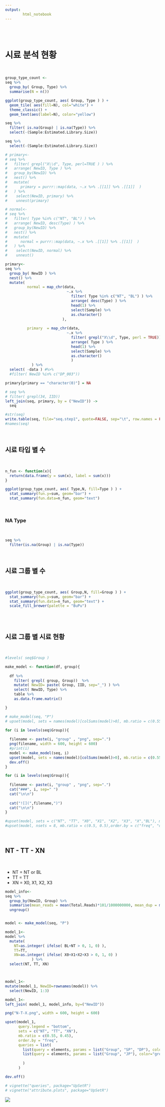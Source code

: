 ```yaml
---
output: 
        html_notebook
---
```



<br><br>

# 시료 분석 현황  

<br>


```r
group_type_count <-
seq %>% 
  group_by( Group, Type) %>% 
  summarise(N = n()) 

ggplot(group_type_count, aes( Group, Type ) ) + 
  geom_tile( aes(fill=N), col="white") + 
  theme_classic() + 
  geom_text(aes(label=N), color="yellow") 


```

```r
seq %>% 
  filter( is.na(Group) | is.na(Type)) %>% 
  select(-(Sample:Estimated.Library.Size))
```

```r
seq %>% 
  select(-(Sample:Estimated.Library.Size))
```


```r
# primary<-
# seq %>% 
#   filter( grepl("X\\d", Type, perl=TRUE ) ) %>% 
#   arrange( NewID, Type ) %>% 
#   group_by(NewID) %>% 
#   nest() %>% 
#   mutate( 
#      primary = purrr::map(data, ~.x %>% .[[1]] %>% .[[1]]  )
#   ) %>% 
#    select(NewID, primary) %>% 
#    unnest(primary)

```

```r
# normal<-
# seq %>% 
#   filter( Type %in% c("NT", "BL") ) %>% 
#   arrange( NewID, desc(Type) ) %>% 
#   group_by(NewID) %>% 
#   nest() %>% 
#   mutate( 
#      normal = purrr::map(data, ~.x %>% .[[1]] %>% .[[1]]  )
#   ) %>% 
#    select(NewID, normal) %>% 
#    unnest()

```


```r
primary<-
seq %>% 
  group_by( NewID ) %>% 
  nest() %>% 
  mutate( 
          normal = map_chr(data,
                            ~.x %>%
                              filter( Type %in% c("NT", "BL") ) %>%
                              arrange( desc(Type) ) %>%
                              head(1) %>%
                              select(Sample) %>%
                              as.character()
                          ),
          
          primary  = map_chr(data,
                            ~.x %>%
                              filter( grepl("X\\d", Type, perl = TRUE)) %>%
                              arrange( Type ) %>%
                              head(1) %>%
                              select(Sample) %>%
                              as.character()
                              )
            ) %>% 
  select( -data ) #%>% 
  #filter( NewID %in% c("DP_003"))

primary[primary == "character(0)"] = NA
```



```r
# seq %>%
# filter( grepl(34, IID))
left_join(seq, primary, by = ("NewID")) ->
  seq

#str(seq)
write.table(seq, file="seq.step1", quote=FALSE, sep="\t", row.names = FALSE)
#names(seq)
```



<br>

## 시료 타입 별 수

<br>


```r

n_fun <- function(x){
  return(data.frame(y = sum(x), label = sum(x)))
}

ggplot(group_type_count, aes( Type,N, fill=Type ) ) + 
  stat_summary(fun.y=sum, geom="bar") + 
  stat_summary(fun.data=n_fun, geom="text") 

```
<br>

### NA Type

<br>

```r
  
seq %>% 
  filter(is.na(Group) | is.na(Type))
```

<br>

## 시료 그룹 별 수

<br>



```r
ggplot(group_type_count, aes( Group,N, fill=Group ) ) + 
  stat_summary(fun.y=sum, geom="bar") + 
  stat_summary(fun.data=n_fun, geom="text") +
  scale_fill_brewer(palette = "BuPu")
  
```



<br>

## 시료 그룹 별 시료 현황  

<br>



```r
#levels( seq$Group )

make_model <- function(df, group){
  
  df %>%
    filter( grepl( group, Group))  %>% 
    mutate( NewID= paste( Group, IID, sep="_") ) %>% 
    select( NewID, Type) %>% 
    table %>% 
    as.data.frame.matrix()

}

# make_model(seq, "P")
# upset(model, sets = names(model)[colSums(model)>0], mb.ratio = c(0.55, 0.45), order.by = "freq")
```


```r

for (i in levels(seq$Group)){
  
  filename <- paste(i, "group" , "png", sep=".")
  png(filename, width = 600, height = 600)
  #print(i)
  model <- make_model(seq, i)
  upset(model, sets = names(model)[colSums(model)>0], mb.ratio = c(0.55, 0.45), order.by = "freq")
  dev.off()
}

```

```r
for (i in levels(seq$Group)){
  
  filename <- paste(i, "group" , "png", sep=".")
  cat("###", i, sep=" ")
  cat("\n\n")
  
  cat("![](",filename,")")
  cat("\n\n")
}

```

```r

#upset(model, sets = c("NT", "TT", "X0", "X1", "X2", "X3", "X","BL"), mb.ratio = c(0.55, 0.45), order.by = "freq")
#upset(model, nsets = 8, mb.ratio = c(0.5, 0.5),order.by = c("freq", "degree"), decreasing = c(TRUE,FALSE))
```



<br>

## NT - TT - XN

<br>

 * NT = NT or BL
 * TT = TT
 * XN = X0, X1, X2, X3


```r

model_info<-
seq %>% 
  group_by(NewID, Group) %>% 
  summarise(mean_reads = mean(Total.Reads)*101/1000000000, mean_dup = mean(Duplicates.Rate)*100) %>% 
  ungroup()


model <- make_model(seq, "P") 

model_1<-
model %>% 
  mutate(
    NT=as.integer( ifelse( BL+NT > 0, 1, 0) ),
    TT=TT,
    XN=as.integer( ifelse( X0+X1+X2+X3 > 0, 1, 0) )
            ) %>% 
  select(NT, TT, XN)



model_1<-
mutate(model_1, NewID=rownames(model)) %>% 
  select(NewID, 1:3)

model_1<-
left_join( model_1, model_info, by=("NewID"))

```

```r

png("N-T-X.png", width = 600, height = 600)

upset(model_1, 
      query.legend = "bottom", 
      sets = c("NT", "TT", "XN"), 
      mb.ratio = c(0.55, 0.45),
      order.by = "freq",
      queries = list(
        list(query = elements, params = list("Group", "SP", "DP"), color="orange", active=T, query.name="SP+DP"),
        list(query = elements, params = list("Group", "JP"), color="green", active=T, query.name="JP")
                     
        )
      )

dev.off()

```



```r
# vignette("queries", package="UpSetR")
# vignette("attribute.plots", package="UpSetR")
```


![](N-T-X.png)

